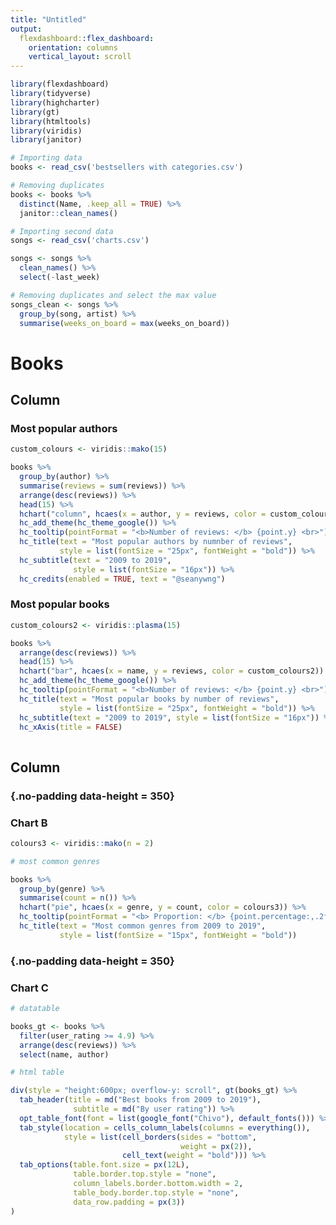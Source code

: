 ```yaml
---
title: "Untitled"
output: 
  flexdashboard::flex_dashboard:
    orientation: columns
    vertical_layout: scroll
---
```


```r
library(flexdashboard)
library(tidyverse)
library(highcharter)
library(gt)
library(htmltools)
library(viridis)
library(janitor)

# Importing data
books <- read_csv('bestsellers with categories.csv')

# Removing duplicates
books <- books %>% 
  distinct(Name, .keep_all = TRUE) %>% 
  janitor::clean_names()

# Importing second data
songs <- read_csv('charts.csv')

songs <- songs %>% 
  clean_names() %>% 
  select(-last_week)

# Removing duplicates and select the max value
songs_clean <- songs %>% 
  group_by(song, artist) %>% 
  summarise(weeks_on_board = max(weeks_on_board))
```


Books
=======================================================================

Column {.tabset .tabset-fade data-width=650}
-----------------------------------------------------------------------

### Most popular authors

```r

custom_colours <- viridis::mako(15)

books %>% 
  group_by(author) %>% 
  summarise(reviews = sum(reviews)) %>% 
  arrange(desc(reviews)) %>% 
  head(15) %>% 
  hchart("column", hcaes(x = author, y = reviews, color = custom_colours)) %>% 
  hc_add_theme(hc_theme_google()) %>% 
  hc_tooltip(pointFormat = "<b>Number of reviews: </b> {point.y} <br>") %>% 
  hc_title(text = "Most popular authors by numnber of reviews",
           style = list(fontSize = "25px", fontWeight = "bold")) %>% 
  hc_subtitle(text = "2009 to 2019",
              style = list(fontSize = "16px")) %>% 
  hc_credits(enabled = TRUE, text = "@seanywng")

```

### Most popular books

```r
custom_colours2 <- viridis::plasma(15)

books %>% 
  arrange(desc(reviews)) %>% 
  head(15) %>% 
  hchart("bar", hcaes(x = name, y = reviews, color = custom_colours2)) %>% 
  hc_add_theme(hc_theme_google()) %>% 
  hc_tooltip(pointFormat = "<b>Number of reviews: </b> {point.y} <br>") %>% 
  hc_title(text = "Most popular books by number of reviews",
           style = list(fontSize = "25px", fontWeight = "bold")) %>% 
  hc_subtitle(text = "2009 to 2019", style = list(fontSize = "16px")) %>% 
  hc_xAxis(title = FALSE)
  
```


Column {data-width=350}
-----------------------------------------------------------------------

### {.no-padding data-height = 350}

### Chart B

```r

colours3 <- viridis::mako(n = 2)

# most common genres

books %>%  
  group_by(genre) %>% 
  summarise(count = n()) %>% 
  hchart("pie", hcaes(x = genre, y = count, color = colours3)) %>% 
  hc_tooltip(pointFormat = "<b> Proportion: </b> {point.percentage:,.2f}%") %>% 
  hc_title(text = "Most common genres from 2009 to 2019", 
           style = list(fontSize = "15px", fontWeight = "bold"))

```

### {.no-padding data-height = 350}

### Chart C

```r
# datatable

books_gt <- books %>% 
  filter(user_rating >= 4.9) %>% 
  arrange(desc(reviews)) %>% 
  select(name, author)

# html table

div(style = "height:600px; overflow-y: scroll", gt(books_gt) %>% 
  tab_header(title = md("Best books from 2009 to 2019"),
              subtitle = md("By user rating")) %>% 
  opt_table_font(font = list(google_font("Chivo"), default_fonts())) %>% 
  tab_style(location = cells_column_labels(columns = everything()),
            style = list(cell_borders(sides = "bottom",
                                      weight = px(2)),
                         cell_text(weight = "bold"))) %>% 
  tab_options(table.font.size = px(12L),
              table.border.top.style = "none",
              column_labels.border.bottom.width = 2,
              table_body.border.top.style = "none", 
              data_row.padding = px(3))
)

```

